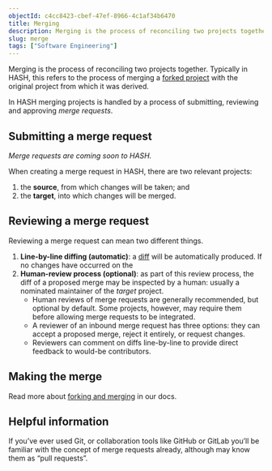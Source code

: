 ```yaml
---
objectId: c4cc8423-cbef-47ef-8966-4c1af34b6470
title: Merging
description: Merging is the process of reconciling two projects together. In HASH merging projects is handled by submitting, reviewing and approving “merge requests”.
slug: merge
tags: ["Software Engineering"]
---
```


Merging is the process of reconciling two projects together. Typically in HASH, this refers to the process of merging a [forked project](https://hash.ai/glossary/fork) with the original project from which it was derived.

In HASH merging projects is handled by a process of submitting, reviewing and approving _merge requests_.

## Submitting a merge request

_Merge requests are coming soon to HASH._

When creating a merge request in HASH, there are two relevant projects:

1.  the **source**, from which changes will be taken; and
1.  the **target**, into which changes will be merged.

## Reviewing a merge request

Reviewing a merge request can mean two different things.

1.  **Line-by-line diffing (automatic)**: a [diff](https://hash.ai/glossary/diff) will be automatically produced. If no changes have occurred on the
1.  **Human-review process (optional)**: as part of this review process, the diff of a proposed merge may be inspected by a human: usually a nominated maintainer of the _target_ project.
    - Human reviews of merge requests are generally recommended, but optional by default. Some projects, however, may require them before allowing merge requests to be integrated.
    - A reviewer of an inbound merge request has three options: they can accept a proposed merge, reject it entirely, or request changes.
    - Reviewers can comment on diffs line-by-line to provide direct feedback to would-be contributors.

## Making the merge

Read more about [forking and merging](https://hash.dev/docs/simulations/creating-simulations/collaboration/forking-and-merging) in our docs.

## Helpful information

If you’ve ever used Git, or collaboration tools like GitHub or GitLab you’ll be familiar with the concept of merge requests already, although may know them as “pull requests”.
